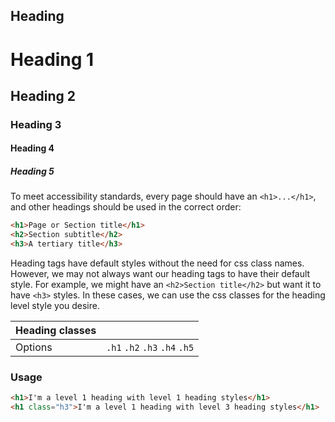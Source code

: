 
<Meta title="Legacy/Heading" />

## Heading

<Preview>
  <Story name="Heading">
    <div
      data-color-scheme="light"
      data-contrast="low"
    >
      <h1>Heading 1</h1>
      <h2>Heading 2</h2>
      <h3>Heading 3</h3>
      <h4>Heading 4</h4>
      <h5>Heading 5</h5>
    </div>
  </Story>
</Preview>

To meet accessibility standards, every page should have an `<h1>...</h1>`, and other headings should be used in the correct order:

```html
<h1>Page or Section title</h1>
<h2>Section subtitle</h2>
<h3>A tertiary title</h3>
```

 Heading tags have default styles without the need for css class names. However, we may not always want our heading tags to have their default style. For example, we might have an `<h2>Section title</h2>` but want it to have `<h3>` styles. In these cases, we can use the css classes for the heading level style you desire. 

| Heading classes |  |
| ---- | ---- |
| Options | <code>.h1</code> <code>.h2</code> <code>.h3</code> <code>.h4</code> <code>.h5</code>  |

### Usage
```html
<h1>I'm a level 1 heading with level 1 heading styles</h1>
<h1 class="h3">I'm a level 1 heading with level 3 heading styles</h1>
```